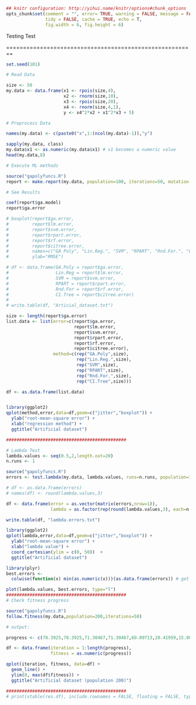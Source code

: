 ```r
## knitr configuration: http://yihui.name/knitr/options#chunk_options
opts_chunk$set(comment = "", error= TRUE, warning = FALSE, message = FALSE,
               tidy = FALSE, cache = TRUE, echo = T,
               fig.width = 6, fig.height = 6)
```
Testing Test

========================================================

```r
set.seed(101)

# Read Data

size <- 50
my.data <- data.frame(x1 <- rpois(size,4),
                      x2 <- rnorm(size,10),
                      x3 <- rpois(size,20),
                      x4 <- rnorm(size,4,1),                      
                      y <- x4^2*x2 + x1^2*x3 + 5)

# Preprocess Data

names(my.data) <- c(paste0("x",1:(ncol(my.data)-1)),"y")

sapply(my.data, class)
my.data$x1 <- as.numeric(my.data$x1) # x1 becomes a numeric value
head(my.data,8)

# Execute ML methods

source("gapolyfuncs.R")
report <- make.report(my.data, population=100, iterations=50, mutation.rate=0.05)

# See Results

coef(report$ga.model)
report$ga.error

# boxplot(report$ga.error, 
#         report$lm.error,
#         report$svm.error,
#         report$rpart.error,
#         report$rf.error,
#         report$citree.error,
#         names=c("GA Poly", "Lin.Reg.", "SVM", "RPART", "Rnd.For.", "CI Tree"),
#         ylab="RMSE")

# df <- data.frame(GA.Poly = report$ga.error,
#                  Lin.Reg = report$lm.error,
#                  SVM = report$svm.error,
#                  RPART = report$rpart.error,
#                  Rnd.For = report$rf.error,
#                  CI.Tree = report$citree.error)
# 
# write.table(df, "Articial_dataset.txt")

size <- length(report$ga.error)
list.data <- list(error=c(report$ga.error, 
                          report$lm.error,
                          report$svm.error,
                          report$rpart.error,
                          report$rf.error,
                          report$citree.error), 
                  method=c(rep("GA.Poly",size),
                           rep("Lin.Reg.",size),
                           rep("SVM",size), 
                           rep("RPART",size),
                           rep("Rnd.For.",size),
                           rep("CI.Tree",size)))

df <- as.data.frame(list.data)


library(ggplot2)
qplot(method,error,data=df,geom=c("jitter","boxplot")) + 
  ylab("root-mean-square error") + 
  xlab("regression method") +
  ggtitle("Artificial dataset")

##############################################

# Lambda Test
lambda.values <- seq(0.5,2,length.out=20)
n.runs <- 1

source("gapolyfuncs.R")
errors <- test.lambda(my.data, lambda.values, runs=n.runs, population=10, iterations=10)

# df <- as.data.frame(errors)
# names(df) <- round(lambda.values,3)

df <- data.frame(error = as.vector(matrix(errors,nrow=1)),
                 lambda = as.factor(rep(round(lambda.values,3), each=n.runs)))

write.table(df, "lambda.errors.txt")

library(ggplot2)
qplot(lambda,error,data=df,geom=c("jitter","boxplot")) + 
  ylab("root-mean-square error") + 
  xlab("lambda value") +
  coord_cartesian(ylim = c(0, 50))  +
  ggtitle("Artificial dataset")

library(plyr)
best.errors <- 
  colwise(function(x) min(as.numeric(x)))(as.data.frame(errors)) # get min for each column

plot(lambda.values, best.errors, type="l")
##############################################
# Check fitness progress

source("gapolyfuncs.R")
follow.fitness(my.data,population=200,iterations=50)

# output:

progress <- c(78.3925,78.3925,71.30467,71.30467,60.09713,20.41959,15.00416,15.00416,15.00416,15.00416,15.00416,15.00416,12.31946,12.31946,12.31946,12.31946,2.971683,2.971683,2.971683,2.971683,6.569273e-14,6.569273e-14,6.500183e-14,6.500183e-14,3.573077e-14,3.573077e-14,3.573077e-14,3.573077e-14,3.573077e-14,3.573077e-14,3.573077e-14,3.573077e-14,3.573077e-14,3.573077e-14,3.573077e-14,3.573077e-14,3.573077e-14,3.573077e-14,3.573077e-14,3.573077e-14,3.573077e-14,3.573077e-14,3.573077e-14,3.573077e-14,3.573077e-14,3.573077e-14,3.573077e-14,3.573077e-14,3.573077e-14,3.573077e-14)

df <- data.frame(iteration = 1:length(progress),
                 fitness = as.numeric(progress))

qplot(iteration, fitness, data=df) +
  geom_line() +
  ylim(0, max(df$fitness)) +
  ggtitle("Artificial dataset (population 200)")

##############################################
# print(xtable(res.df), include.rownames = FALSE, floating = FALSE, type = "latex")
```
